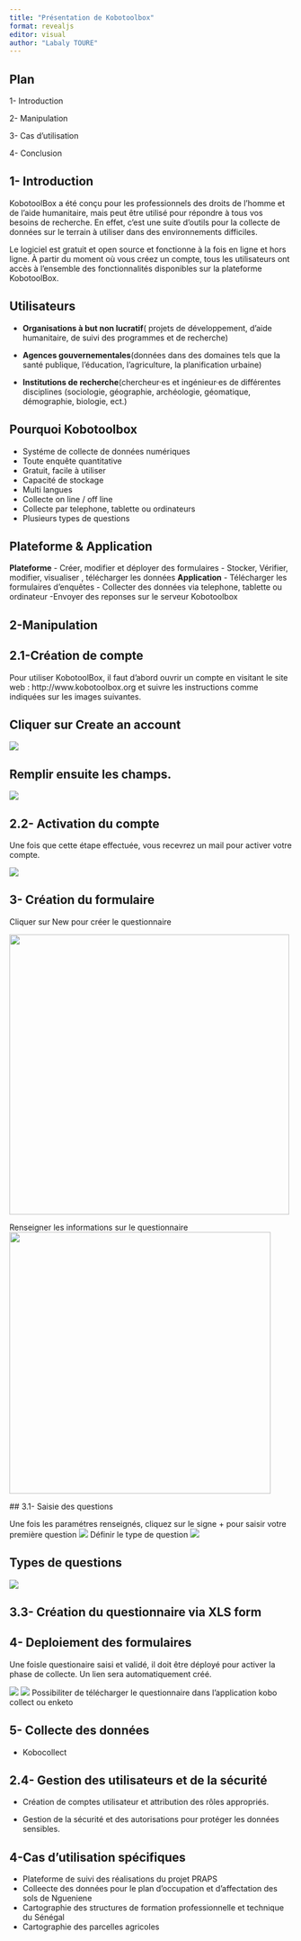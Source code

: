 ```yaml
---
title: "Présentation de Kobotoolbox"
format: revealjs
editor: visual
author: "Labaly TOURE"
---
```


## **Plan**

1- Introduction

2- Manipulation

3- Cas d'utilisation

4- Conclusion

## 1- Introduction

KobotoolBox a été conçu pour les professionnels des droits de l'homme et de l'aide humanitaire, mais peut être utilisé pour répondre à tous vos besoins de recherche. En effet, c'est une suite d'outils pour la collecte de données sur le terrain à utiliser dans des environnements difficiles.

Le logiciel est gratuit et open source et fonctionne à la fois en ligne et hors ligne. À partir du moment où vous créez un compte, tous les utilisateurs ont accès à l'ensemble des fonctionnalités disponibles sur la plateforme KobotoolBox.

## Utilisateurs

-   **Organisations à but non lucratif**( projets de développement, d'aide humanitaire, de suivi des programmes et de recherche)

-   **Agences gouvernementales**(données dans des domaines tels que la santé publique, l'éducation, l'agriculture, la planification urbaine)

-   **Institutions de recherche**(chercheur·es et ingénieur·es de différentes disciplines (sociologie, géographie, archéologie, géomatique, démographie, biologie, ect.)

## Pourquoi Kobotoolbox

-   Systéme de collecte de données numériques
-   Toute enquête quantitative
-   Gratuit, facile à utiliser
-   Capacité de stockage
-   Multi langues
-   Collecte on line / off line
-   Collecte par telephone, tablette ou ordinateurs
-   Plusieurs types de questions

## Plateforme & Application

**Plateforme** - Créer, modifier et déployer des formulaires - Stocker, Vérifier, modifier, visualiser , télécharger les données **Application** - Télécharger les formulaires d'enquêtes - Collecter des données via telephone, tablette ou ordinateur -Envoyer des reponses sur le serveur Kobotoolbox

## 2-Manipulation

## 2.1-Création de compte

Pour utiliser KobotoolBox, il faut d'abord ouvrir un compte en visitant le site web : http://www.kobotoolbox.org et suivre les instructions comme indiquées sur les images suivantes.

## Cliquer sur **Create an account**

![](images/create.jpg)

## Remplir ensuite les champs.

![](images/champs.jpg)

## 2.2- Activation du compte

Une fois que cette étape effectuée, vous recevrez un mail pour activer votre compte.

![](images/activate.jpg)


## 3- Création du formulaire

Cliquer sur New pour créer le questionnaire

![](images/2a.jpg){width="498"}

Renseigner les informations sur le questionnaire ![](images/3a.jpg){width="465"}

 ## 3.1- Saisie des questions
 
Une fois les paramétres renseignés, cliquez sur le signe + pour saisir votre première question ![](images/5a.jpg) Définir le type de question ![](images/7a.jpg)

## Types de questions 
![](images/questions.jpg)

## 3.3- Création du questionnaire via XLS form

## 4- Deploiement des formulaires

Une foisle questionaire saisi et validé, il doit être déployé pour activer la phase de collecte. Un lien sera automatiquement créé.

![](images/deploy.jpg)
![](images/link.jpg)
Possibiliter de télécharger le questionnaire  dans l'application kobo collect ou enketo

## 5- Collecte des données
- Kobocollect

## 2.4- Gestion des utilisateurs et de la sécurité

-   Création de comptes utilisateur et attribution des rôles appropriés.

-   Gestion de la sécurité et des autorisations pour protéger les données sensibles.

## 4-Cas d'utilisation spécifiques

- Plateforme de suivi des réalisations du projet PRAPS 
- Colleecte des données pour le plan d'occupation et d'affectation des sols de Ngueniene
- Cartographie des structures de formation professionnelle et technique du Sénégal
- Cartographie des parcelles agricoles

